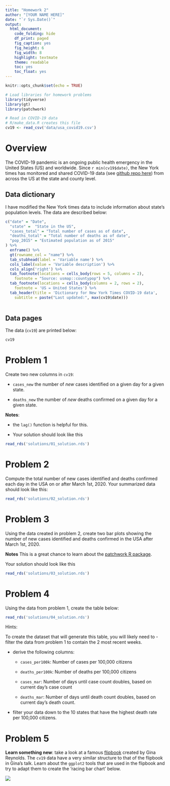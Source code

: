 ```yaml
---
title: "Homework 2"
author: "[YOUR NAME HERE]"
date: "`r Sys.Date()`"
output: 
  html_document:
    code_folding: hide
    df_print: paged
    fig_caption: yes
    fig_height: 6
    fig_width: 8
    highlight: textmate
    theme: readable
    toc: yes
    toc_float: yes
---
```


<!-- Feel free to edit theme / highlight in the YAML header above -->

```r

knitr::opts_chunk$set(echo = TRUE)

# Load libraries for homework problems
library(tidyverse)
library(gt)
library(patchwork)

# Read in COVID-19 data
# R/make_data.R creates this file
cv19 <- read_csv('data/usa_covid19.csv')

```


# Overview

The COVID-19 pandemic is an ongoing public health emergency in the United States (US) and worldwide. Since `r min(cv19$date)`, the New York times has monitored and shared COVID-19 data (see [github repo here](https://github.com/nytimes/covid-19-data)) from across the US at the state and county level. 

## Data dictionary

I have modified the New York times data to include information about state's population levels. The data are described below: 

```r

c("date" = "Date", 
  "state" =  "State in the US", 
  "cases_total" = "Total number of cases as of date", 
  "deaths_total" = "Total number of deaths as of date",
  "pop_2015" = "Estimated population as of 2015"
) %>% 
  enframe() %>% 
  gt(rowname_col = "name") %>%
  tab_stubhead(label = 'Variable name') %>% 
  cols_label(value = 'Variable description') %>% 
  cols_align('right') %>% 
  tab_footnote(locations = cells_body(rows = 5, columns = 2),
    footnote = "Source: usmap::countypop") %>% 
  tab_footnote(locations = cells_body(columns = 2, rows = 2), 
    footnote = 'US = United States') %>% 
  tab_header(title = 'Dictionary for New York Times COVID-19 data',
    subtitle = paste("Last updated:", max(cv19$date)))
  
```

## Data pages

The data (`cv19`) are printed below:

```r

cv19

```



# Problem 1

Create two new columns in `cv19`: 

- `cases_new` the number of _new_ cases identified on a given day for a given state.

- `deaths_new` the number of _new_ deaths confirmed on a given day for a given state.


__Notes__: 

- the `lag()` function is helpful for this.

- Your solution should look like this

```r

read_rds('solutions/01_solution.rds')

```

# Problem 2

Compute the total number of new cases identified and deaths confirmed each day in the USA on or after March 1st, 2020. Your summarized data should look like this:

```r

read_rds('solutions/02_solution.rds')

```


# Problem 3

Using the data created in problem 2, create two bar plots showing the number of new cases identified and deaths confirmed in the USA after March 1st, 2020.

__Notes__ This is a great chance to learn about the [patchwork R package](https://patchwork.data-imaginist.com/). 

Your solution should look like this

```r

read_rds('solutions/03_solution.rds')

```


# Problem 4

Using the data from problem 1, create the table below:

```r

read_rds('solutions/04_solution.rds')

```

Hints: 

To create the dataset that will generate this table, you will likely need to 
- filter the data from problem 1 to contain the 2 most recent weeks. 

- derive the following columns: 

    + `cases_per100k`: Number of cases per 100,000 citizens 

    + `deaths_per100k`: Number of deaths per 100,000 citizens

    + `cases_mar`: Number of days until case count doubles, based on current     day's case count 
    
    + `deaths_mar`: Number of days until death count doubles, based on
    current day's death count. 

- filter your data down to the 10 states that have the highest death rate per 100,000 citizens. 

# Problem 5

__Learn something new__: take a look at a famous [flipbook](https://evamaerey.github.io/little_flipbooks_library/racing_bars/racing_barcharts.html#1) created by Gina Reynolds. The `cv19` data have a very similar structure to that of the flipbook in Gina's talk. Learn about the `ggplot2` tools that are used in the flipbook and try to adapt them to create the 'racing bar chart' below. 

![](solutions/05_solution.gif)






